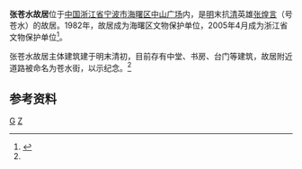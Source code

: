 {{coord|29|52|48.625|N|121|32|40.712|E|display=title}}
{{文物保护单位
| 级别 = 省级
| 省区市 = 浙江省
| 名称 = 张苍水故居
| 图片 = [[File:Zhang_Cangshui's_house,_named_as_protected_relics.jpg|200px]]
| 所在 = [[宁波市|宁波市]][[海曙区|海曙区]]
| 分类 = 古建筑
| 时代 = [[清|清]]
| 编号 = 
| 登录 = 2005年4月
}}
'''张苍水故居'''位于[[中国|中国]][[浙江省|浙江省]][[宁波市|宁波市]][[海曙区|海曙区]][[中山广场_(宁波)|中山广场]]内，是[[明|明]]末抗[[清|清]]英雄[[张煌言|张煌言]]（号苍水）的故居。1982年，故居成为海曙区文物保护单位，2005年4月成为浙江省文物保护单位<ref name="main">{{cite web|url=http://www.nbwb.net/pd_mcbh/info.aspx?Id=1930|title=张苍水故居———铮铮铁骨照汗青|publisher=宁波文化遗产保护网|date=2006-09-15|accessdate=2011-10-23|archive-date=2019-05-20|archive-url=https://web.archive.org/web/20190520092033/http://www.nbwb.net/pd_mcbh/info.aspx?Id=1930|dead-url=no}}</ref>。

张苍水故居主体建筑建于明末清初，目前存有中堂、书房、台门等建筑，故居附近道路被命名为苍水街，以示纪念。<ref name="main" />

== 参考资料 ==
{{reflist}}

{{宁波市境内的浙江省文物保护单位}}
{{Ningbo-stub}}
[[Category:张煌言|G]]
[[Category:宁波古迹|Z]]